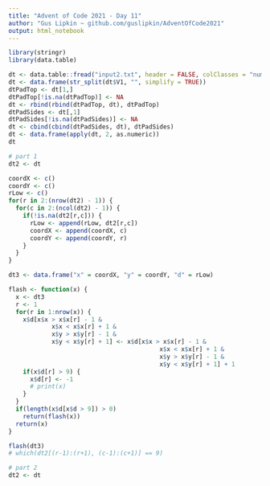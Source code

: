 ```yaml
---
title: "Advent of Code 2021 - Day 11"
author: "Gus Lipkin ~ github.com/guslipkin/AdventOfCode2021"
output: html_notebook
---
```


```r
library(stringr)
library(data.table)

dt <- data.table::fread("input2.txt", header = FALSE, colClasses = "numeric")
dt <- data.frame(str_split(dt$V1, "", simplify = TRUE))
dtPadTop <- dt[1,]
dtPadTop[!is.na(dtPadTop)] <- NA
dt <- rbind(rbind(dtPadTop, dt), dtPadTop)
dtPadSides <- dt[,1]
dtPadSides[!is.na(dtPadSides)] <- NA
dt <- cbind(cbind(dtPadSides, dt), dtPadSides)
dt <- data.frame(apply(dt, 2, as.numeric))
dt
```

```r
# part 1
dt2 <- dt

coordX <- c()
coordY <- c()
rLow <- c()
for(r in 2:(nrow(dt2) - 1)) {
  for(c in 2:(ncol(dt2) - 1)) {
    if(!is.na(dt2[r,c])) {
      rLow <- append(rLow, dt2[r,c])
      coordX <- append(coordX, c)
      coordY <- append(coordY, r)
    }
  }
}

dt3 <- data.frame("x" = coordX, "y" = coordY, "d" = rLow)

flash <- function(x) {
  x <- dt3
  r <- 1
  for(r in 1:nrow(x)) {
    x$d[x$x > x$x[r] - 1 & 
            x$x < x$x[r] + 1 &
            x$y > x$y[r] - 1 &
            x$y < x$y[r] + 1] <- x$d[x$x > x$x[r] - 1 & 
                                          x$x < x$x[r] + 1 &
                                          x$y > x$y[r] - 1 & 
                                          x$y < x$y[r] + 1] + 1
    if(x$d[r] > 9) {
      x$d[r] <- -1
      # print(x)
    }
  }
  if(length(x$d[x$d > 9]) > 0)
    return(flash(x))
  return(x)
}

flash(dt3)
# which(dt2[(r-1):(r+1), (c-1):(c+1)] == 9)
```


```r
# part 2
dt2 <- dt


```

